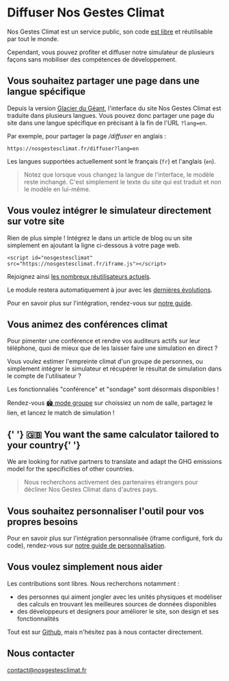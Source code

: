 # Diffuser Nos Gestes Climat

Nos Gestes Climat est un service public, son code [est libre](/documentation) et réutilisable par tout le monde.

Cependant, vous pouvez profiter et diffuser notre simulateur de plusieurs façons sans mobiliser des compétences de développement.

## Vous souhaitez partager une page dans une langue spécifique

Depuis la version [Glacier du Géant](https://nosgestesclimat.fr/nouveautés/glacier-du-géant), l'interface du
site Nos Gestes Climat est traduite dans plusieurs langues. Vous pouvez donc
partager une page du site dans une langue spécifique en précisant à la fin de
l'URL `?lang=en`.

Par exemple, pour partager la page _/diffuser_ en anglais :

`https://nosgestesclimat.fr/diffuser?lang=en`

Les langues supportées actuellement sont le français (`fr`) et l'anglais (`en`).

> Notez que lorsque vous changez la langue de l'interface, le modèle reste
> inchangé. C'est simplement le texte du site qui est traduit et non le modèle
> en lui-même.

## Vous voulez intégrer le simulateur directement sur votre site

Rien de plus simple ! Intégrez le dans un article de blog ou un site simplement en ajoutant la ligne ci-dessous à votre page web.

`<script id="nosgestesclimat" src="https://nosgestesclimat.fr/iframe.js"></script>`

Rejoignez ainsi [les nombreux réutilisateurs actuels](https://datagir.ademe.fr/apps/nos-gestes-climat/).

Le module restera automatiquement à jour avec les [dernières évolutions](/nouveautés).

Pour en savoir plus sur l'intégration, rendez-vous sur [notre guide](https://github.com/datagir/nosgestesclimat-site/blob/master/PERSONNALISATION.md).

## Vous animez des conférences climat

Pour pimenter une conférence et rendre vos auditeurs actifs sur leur téléphone, quoi de mieux que de les laisser faire une simulation en direct ?

Vous voulez estimer l'empreinte climat d'un groupe de personnes, ou simplement intégrer le simulateur et récupérer le résultat de simulation dans le compte de l'utilisateur ?

Les fonctionnaliés "conférence" et "sondage" sont désormais disponibles !

Rendez-vous [🏟️ mode groupe](/groupe) sur choissiez un nom de salle, partagez le lien, et lancez le match de simulation !

<h2 lang='en'>
  {' '}
  <span role='img' aria-label='' aria-hidden='true'>
    🇬🇧
  </span> You want the same calculator tailored to your country{' '}
</h2>

<p lang='en'>
  We are looking for native partners to translate and adapt the GHG emissions
  model for the specificities of other countries.
</p>

> Nous recherchons activement des partenaires étrangers pour décliner Nos Gestes Climat dans d'autres pays.

## Vous souhaitez personnaliser l'outil pour vos propres besoins

Pour en savoir plus sur l'intégration personnalisée (<span lang="en">iframe</span> configuré, fork du code), rendez-vous sur [notre guide de personnalisation](https://github.com/datagir/nosgestesclimat-site/blob/master/PERSONNALISATION.md).

## Vous voulez simplement nous aider

Les contributions sont libres. Nous recherchons notamment :

- des personnes qui aiment jongler avec les unités physiques et modéliser des calculs en trouvant les meilleures sources de données disponibles
- des développeurs et designers pour améliorer le site, son design et ses fonctionnalités

Tout est sur [Github](https://github.com/datagir/?q=nosgestesclimat&type=&language=&sort=), mais n'hésitez pas à nous contacter directement.

## Nous contacter

contact@nosgestesclimat.fr
